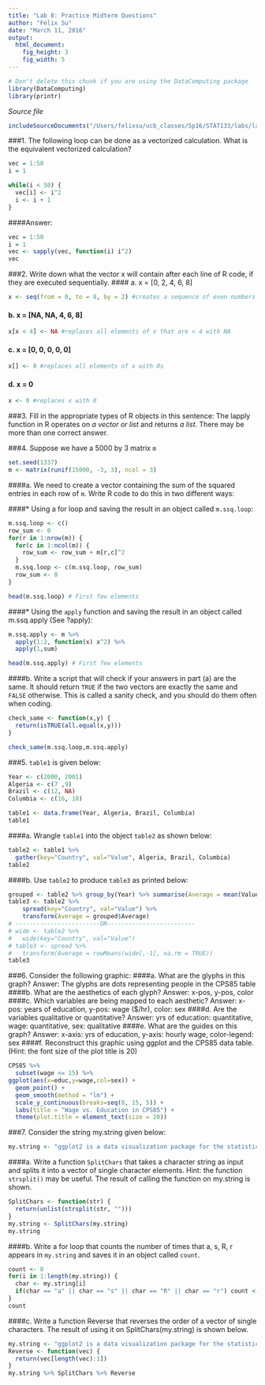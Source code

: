 ```yaml
---
title: "Lab 8: Practice Midterm Questions"
author: "Felix Su"
date: "March 11, 2016"
output: 
  html_document:
    fig_height: 3
    fig_width: 5
---
```

<!-- Don't edit in between this line and the one below -->
```r
# Don't delete this chunk if you are using the DataComputing package
library(DataComputing)
library(printr)
```
*Source file* 
```r
includeSourceDocuments("/Users/felixsu/ucb_classes/Sp16/STAT133/labs/lab8/Lab-8-Su.Rmd")
```
<!-- Don't edit the material above this line -->


###1. The following loop can be done as a vectorized calculation. What is the equivalent vectorized calculation?
```r
vec = 1:50
i = 1

while(i < 50) {
  vec[i] <- i^2
  i <- i + 1
}
```
####Answer:
```r
vec = 1:50
i = 1
vec <- sapply(vec, function(i) i^2)
vec
```

###2. Write down what the vector x will contain after each line of R code, if they are executed sequentially.
####  a. x = [0, 2, 4, 6, 8]
```r
x <- seq(from = 0, to = 8, by = 2) #creates a sequence of even numbers from 0 to 8 inclusive
```
####  b. x = [NA, NA, 4, 6, 8]
```r
x[x < 4] <- NA #replaces all elements of x that are < 4 with NA
```
####  c. x = [0, 0, 0, 0, 0]
```r
x[] <- 0 #replaces all elements of x with 0s
```
####  d. x = 0
```r
x <- 0 #replaces x with 0
```

###3. Fill in the appropriate types of R objects in this sentence: The lapply function in R operates on *a vector or list* and returns *a list*. There may be more than one correct answer.

###4. Suppose we have a 5000 by 3 matrix `m`
```r
set.seed(1337)
m <- matrix(runif(15000, -3, 3), ncol = 3)
```

####a. We need to create a vector containing the sum of the squared entries in each row of `m`. Write R code to do this in two different ways:

####* Using a for loop and saving the result in an object called `m.ssq.loop`:
```r
m.ssq.loop <- c()
row_sum <- 0
for(r in 1:nrow(m)) {
  for(c in 1:ncol(m)) {
    row_sum <- row_sum + m[r,c]^2
  }
  m.ssq.loop <- c(m.ssq.loop, row_sum)
  row_sum <- 0
}

head(m.ssq.loop) # First few elements
```

####* Using the `apply` function and saving the result in an object called m.ssq.apply (See ?apply):
```r
m.ssq.apply <- m %>%
  apply(1:2, function(x) x^2) %>%
  apply(1,sum)

head(m.ssq.apply) # First few elements
```

####b. Write a script that will check if your answers in part (a) are the same. It should return `TRUE` if the two vectors are exactly the same and `FALSE` otherwise. This is called a sanity check, and you should do them often when coding.
```r
check_same <- function(x,y) {
  return(isTRUE(all.equal(x,y)))
}

check_same(m.ssq.loop,m.ssq.apply)
```
    
###5. `table1` is given below:
```r
Year <- c(2000, 2001)
Algeria <- c(7 ,9)
Brazil <- c(12, NA)
Columbia <- c(16, 18)

table1 <- data.frame(Year, Algeria, Brazil, Columbia)
table1
```

####a. Wrangle `table1` into the object `table2` as shown below:
```r
table2 <- table1 %>%
  gather(key="Country", val="Value", Algeria, Brazil, Columbia)
table2
```

####b. Use `table2` to produce `table3` as printed below:
```r
grouped <- table2 %>% group_by(Year) %>% summarise(Average = mean(Value, na.rm=TRUE))
table3 <- table2 %>%
    spread(key="Country", val="Value") %>%
    transform(Average = grouped$Average)
# ------------------------OR-------------------------
# wide <- table2 %>%
#   wide(key="Country", val="Value")
# table3 <- spread %>%
#   transform(Average = rowMeans(wide[,-1], na.rm = TRUE))
table3
```

###6. Consider the following graphic:
####a. What are the glyphs in this graph?
        Answer: The glyphs are dots representing people in the CPS85 table 
####b. What are the aesthetics of each glyph?
        Answer: x-pos, y-pos, color
####c. Which variables are being mapped to each aesthetic?
        Answer: x-pos: years of education, y-pos: wage ($/hr), color: sex
####d. Are the variables qualitative or quantitative?
        Answer: yrs of education: quantitative, wage: quantitative, sex: qualitative
####e. What are the guides on this graph?
        Answer: x-axis: yrs of education, y-axis: hourly wage, color-legend: sex
####f. Reconstruct this graphic using ggplot and the CPS85 data table. (Hint: the font size of the plot title is 20)
```r
CPS85 %>%
  subset(wage <= 15) %>%
ggplot(aes(x=educ,y=wage,col=sex)) +
  geom_point() +
  geom_smooth(method = "lm") + 
  scale_y_continuous(breaks=seq(0, 15, 5)) +
  labs(title = "Wage vs. Education in CPS85") +
  theme(plot.title = element_text(size = 20))
```

###7. Consider the string my.string given below:
```r
my.string <- "ggplot2 is a data visualization package for the statistical programming language R"
```

####a. Write a function `SplitChars` that takes a character string as input and splits it into a vector of single character elements. Hint: the function `strsplit()` may be useful. The result of calling the function on my.string is shown.
```r
SplitChars <- function(str) {
  return(unlist(strsplit(str, "")))
}
my.string <- SplitChars(my.string)
my.string
```

####b. Write a for loop that counts the number of times that a, s, R, r appears in `my.string` and saves it in an object called `count`.
```r
count <- 0
for(i in 1:length(my.string)) {
  char <- my.string[i]
  if(char == "a" || char == "s" || char == "R" || char == "r") count <- count + 1
}
count
```

####c. Write a function Reverse that reverses the order of a vector of single characters. The result of using it on SplitChars(my.string) is shown below.
```r
my.string <- "ggplot2 is a data visualization package for the statistical programming language R"
Reverse <- function(vec) {
  return(vec[length(vec):1])
}
my.string %>% SplitChars %>% Reverse
```